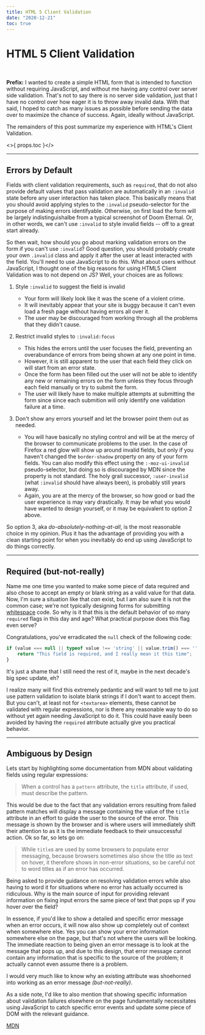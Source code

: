 ```yaml
---
title: HTML 5 Client Validation
date: "2020-12-21"
toc: true
---
```


# HTML 5 Client Validation

<br />

**Prefix:** I wanted to create a simple HTML form that is intended to function without requiring JavaScript, and without me
having any control over server side validation. That's not to say there is no server side validation, just that I have
no control over how eager it is to throw away invalid data. With that said, I hoped to catch as many issues as possible
before sending the data over to maximize the chance of success. Again, ideally without JavaScript.

The remainders of this post summarize my experience with HTML's Client Validation.

<>{ props.toc }</>

---

## Errors by Default
Fields with client validation requirements, such as `required`, that do not also provide default values that pass
validation are automatically in an `:invalid` state before any user interaction has taken place. This basically means 
that you should avoid applying styles to the `:invalid` pseudo-selector for the purpose of making errors identifyable. 
Otherwise, on first load the form will be largely indistinguishalbe from a typical screenshot of Doom Eternal. Or, in
other words, we can't use `:invalid` to style invalid fields -- off to a great start already.

So then wait, how should you go about marking validation errors on the form if you can't use `:invalid`? Good question,
you should probably create your own `.invalid` class and apply it after the user at least interacted with the field.
You'll need to use JavaScript to do this. What about users without JavaScript, I thought one of the big reasons for
using HTML5 Client Validation was to not depend on JS? Well, your choices are as follows:

1.  Style `:invalid` to suggest the field is invalid
    -   Your form will likely look like it was the scene of a violent crime.
    -   It will inevitably appear that your site is buggy because it can't even load a fresh page without having errors
        all over it.
    -   The user may be discouraged from working through all the problems that they didn't cause.

2. Restrict invalid styles to `:invalid:focus`
    -   This hides the errors until the user focuses the field, preventing an overabundance of errors from being shown
        at any one point in time.
    -   However, it is still apparent to the user that each field they click on will start from an error state.
    -   Once the form has been filled out the user will not be able to identify any new or remaining errors on the form 
        unless they focus through each field manually or try to submit the form.
    -   The user will likely have to make multiple attempts at submitting the form since since each submition will only
        identify one validation failure at a time.

3. Don't show any errors yourself and let the browser point them out as needed.
    -   You will have basically no styling control and will be at the mercy of the browser to communicate problems to
        the user. In the case of Firefox a red glow will show up around invalid fields, but only if you haven't changed 
        the `border-shadow` property on any of your form fields. You can also modify this effect using the
        `:-moz-ui-invalid` pseudo-selector, but doing so is discouraged by MDN since the property is not standard. The
        holy grail successor, `:user-invalid` (what `:invalid` should have always been), is probably still years away.
    -   Again, you are at the mercy of the browser, so how good or bad the user experience is may vary drastically. It
        may be what you would have wanted to design yourself, or it may be equivalent to option 2 above.

So option 3, aka *do-absolutely-nothing-at-all*, is the most reasonable choice in my opinion. Plus it has the advantage 
of providing you with a clean starting point for when you inevitably do end up using JavaScript to do things correctly.

---

## Required (but-not-really)

Name me one time you wanted to make some piece of data required and also chose to accept an empty or blank string as a
valid value for that data. Now, I'm sure a situation like that *can* exist, but I am also sure it is not the common 
case; we're not typically designing forms for submitting 
[whitespace](https://en.wikipedia.org/wiki/Whitespace_%28programming_language%29) code. So why is it that this is the 
default behavior of so many `required` flags in this day and age? What practical purpose does this flag even serve? 

Congratulations, you've erradicated the `null` check of the following code:
```JavaScript
if (value === null || typeof value !== 'string' || value.trim() === '' || ...) {
    return "This field is required, and I really mean it this time";
}
```
It's just a shame that I still need the rest of it, maybe in the next decade's big spec update, eh?

I realize many will find this extremely pedantic and will want to tell me to just use pattern validation to isolate
blank strings if I don't want to accept them. But you can't, at least not for `<textarea>` elements, these cannot be
validated with regular expressions, nor is there any reasonable way to do so without yet again needing JavaScript to do 
it. This could have easily been avoided by having the `required` atrribute actually give you practical behavior.

---

## Ambiguous by Design

Lets start by highlighting some documentation from MDN about validating fields using regular expressions:

> When a control has a `pattern` attribute, the `title` attribute, if used, must describe the pattern.

This would be due to the fact that any validation errors resulting from failed pattern matches will display a message
containing the value of the `title` attribute in an effort to guide the user to the source of the error. This message is
shown by the browser and is where users will immediately shift their attention to as it is the immediate feedback to 
their unsuccessful action. Ok so far, so lets go on:

> While `title`s are used by some browsers to populate error messaging, because browsers sometimes also show the title 
> as text on hover, it therefore shows in non-error situations, so be careful not to word titles as if an error has 
> occurred.

Being asked to provide guidance on resolving validation errors while also having to word it for situations where no
error has actually occurred is ridiculous. Why is the main source of input for providing relevant information on fixing
input errors the same piece of text that pops up if you hover over the field?

In essence, if you'd like to show a detailed and specific error message when an error occurs, it will now also show up 
completely out of context when somewhere else. Yes you can show your error information somewhere else on the page, but
that's not where the users will be looking. The immediate reaction to being given an error message is to look at the 
message that pops up, and due to this design, that error message cannot contain any information that is specific to the 
source of the problem; it actually cannot even assume there is a problem.

I would very much like to know why an existing attribute was shoehorned into working as an error message 
*(but-not-really)*.

As a side note, I'd like to also mention that showing specific information about validation failures elsewhere on the 
page fundamentally necessitates using JavaScript to catch specific error events and update some piece of DOM with the 
relevant guidance. 


[MDN](https://developer.mozilla.org/en-US/docs/Web/HTML/Attributes/pattern#Accessibility_Concerns)
